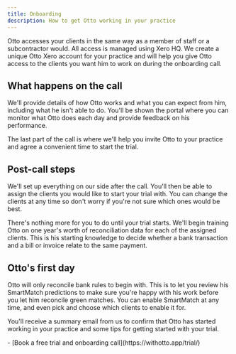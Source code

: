 ```yaml
---
title: Onboarding
description: How to get Otto working in your practice
---
```



Otto accesses your clients in the same way as a member of staff or a subcontractor would. All access is managed using Xero HQ. We create a unique Otto Xero account for your practice and will help you give Otto access to the clients you want him to work on during the onboarding call.

## What happens on the call

We'll provide details of how Otto works and what you can expect from him, including what he isn't able to do. You'll be shown the portal where you can monitor what Otto does each day and provide feedback on his performance.

The last part of the call is where we'll help you invite Otto to your practice and agree a convenient time to start the trial.

## Post-call steps

We'll set up everything on our side after the call. You'll then be able to assign the clients you would like to start your trial with. You can change the clients at any time so don't worry if you're not sure which ones would be best.

There's nothing more for you to do until your trial starts. We'll begin training Otto on one year's worth of reconciliation data for each of the assigned clients. This is his starting knowledge to decide whether a bank transaction and a bill or invoice relate to the same payment.

## Otto's first day

Otto will only reconcile bank rules to begin with. This is to let you review his SmartMatch predictions to make sure you're happy with his work before you let him reconcile green matches. You can enable SmartMatch at any time, and even pick and choose which clients to enable it for.

You'll receive a summary email from us to confirm that Otto has started working in your practice and some tips for getting started with your trial.

<Aside type="tip" title="Related pages">
  - [Book a free trial and onboarding call](https://withotto.app/trial/)
</Aside>
